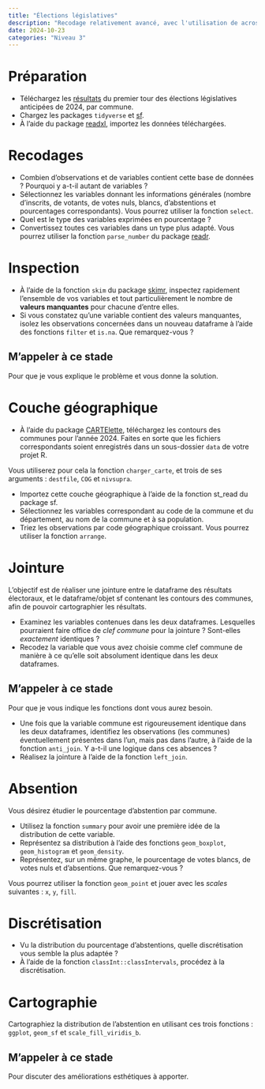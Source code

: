 ```yaml
---
title: "Élections législatives"
description: "Recodage relativement avancé, avec l'utilisation de across() et une jointure difficile. Attire également l'attention sur les pièges de l'importation. Permet de réviser l'étude de la distribution d'une variable, les principes de la discrétisation et la production de cartes choroplèthes."
date: 2024-10-23
categories: "Niveau 3"
---
```


# Préparation

- Téléchargez les [résultats](https://www.data.gouv.fr/fr/datasets/elections-legislatives-des-30-juin-et-7-juillet-2024-resultats-definitifs-du-1er-tour/) du premier tour des élections législatives anticipées de 2024, par commune.
- Chargez les packages `tidyverse` et [sf](https://r-spatial.github.io/sf/). 
- À l'aide du package [readxl](https://readxl.tidyverse.org/), importez les données téléchargées.

# Recodages 

- Combien d'observations et de variables contient cette base de données ? Pourquoi y a-t-il autant de variables ?
- Sélectionnez les variables donnant les informations générales (nombre d'inscrits, de votants, de votes nuls, blancs, d'abstentions et pourcentages correspondants). Vous pourrez utiliser la fonction `select`.
- Quel est le type des variables exprimées en pourcentage ? 
- Convertissez toutes ces variables dans un type plus adapté. Vous pourrez utiliser la fonction `parse_number` du package [readr](https://readr.tidyverse.org/).

# Inspection

- À l'aide de la fonction `skim` du package [skimr](https://docs.ropensci.org/skimr/), inspectez rapidement l'ensemble de vos variables et tout particulièrement le nombre de **valeurs manquantes** pour chacune d'entre elles. 
- Si vous constatez qu'une variable contient des valeurs manquantes, isolez les observations concernées dans un nouveau dataframe à l'aide des fonctions `filter` et `is.na`. Que remarquez-vous ?

:::{.callout-caution}
# M'appeler à ce stade
Pour que je vous explique le problème et vous donne la solution.
:::

# Couche géographique

- À l'aide du package [CARTElette](https://antuki.github.io/CARTElette/articles/CARTElette.html), téléchargez les contours des communes pour l'année 2024. Faites en sorte que les fichiers correspondants soient enregistrés dans un sous-dossier `data` de votre projet R. 

:::{.callout-tip}
Vous utiliserez pour cela la fonction `charger_carte`, et trois de ses arguments : `destfile`, `COG` et `nivsupra`. 
:::

- Importez cette couche géographique à l'aide de la fonction st_read du package sf.
- Sélectionnez les variables correspondant au code de la commune et du département, au nom de la commune et à sa population. 
- Triez les observations par code géographique croissant. Vous pourrez utiliser la fonction `arrange`. 

# Jointure

L'objectif est de réaliser une jointure entre le dataframe des résultats électoraux, et le dataframe/objet sf contenant les contours des communes, afin de pouvoir cartographier les résultats. 

- Examinez les variables contenues dans les deux dataframes. Lesquelles pourraient faire office de *clef commune* pour la jointure ? Sont-elles *exactement* identiques ?
- Recodez la variable que vous avez choisie comme clef commune de manière à ce qu'elle soit absolument identique dans les deux dataframes.

:::{.callout-caution}
# M'appeler à ce stade
Pour que je vous indique les fonctions dont vous aurez besoin.
:::
- Une fois que la variable commune est rigoureusement identique dans les deux dataframes, identifiez les observations (les communes) éventuellement présentes dans l'un, mais pas dans l'autre, à l'aide de la fonction `anti_join`. Y a-t-il une logique dans ces absences ?
- Réalisez la jointure à l'aide de la fonction `left_join`. 

# Absention

Vous désirez étudier le pourcentage d'abstention par commune.

- Utilisez la fonction `summary` pour avoir une première idée de la distribution de cette variable. 
- Représentez sa distribution à l'aide des fonctions `geom_boxplot`, `geom_histogram` et `geom_density`.
- Représentez, sur un même graphe, le pourcentage de votes blancs, de votes nuls et d'absentions. Que remarquez-vous ?

:::{.callout-tip}
Vous pourrez utiliser la fonction `geom_point` et jouer avec les *scales* suivantes : `x`, `y`, `fill`.
:::

# Discrétisation

- Vu la distribution du pourcentage d'abstentions, quelle discrétisation vous semble la plus adaptée ? 
- À l'aide de la fonction `classInt::classIntervals`, procédez à la discrétisation.

# Cartographie

Cartographiez la distribution de l'abstention en utilisant ces trois fonctions : `ggplot`, `geom_sf` et `scale_fill_viridis_b`. 

:::{.callout-caution}
# M'appeler à ce stade
Pour discuter des améliorations esthétiques à apporter.
:::